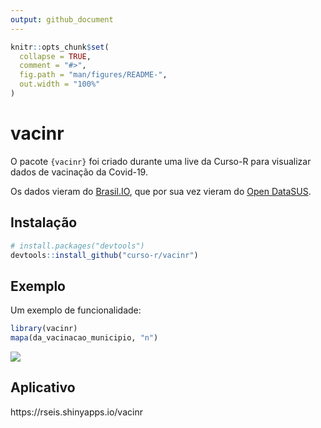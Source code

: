 ```yaml
---
output: github_document
---
```


<!-- README.md is generated from README.Rmd. Please edit that file -->

```r
knitr::opts_chunk$set(
  collapse = TRUE,
  comment = "#>",
  fig.path = "man/figures/README-",
  out.width = "100%"
)
```

# vacinr

<!-- badges: start -->
<!-- badges: end -->

O pacote `{vacinr}` foi criado durante uma live da Curso-R para visualizar dados de vacinação da Covid-19.

Os dados vieram do [Brasil.IO](https://twitter.com/brasil_io/status/1361080270791864321), que por sua vez vieram do [Open DataSUS](https://opendatasus.saude.gov.br/dataset/covid-19-vacinacao).

## Instalação

``` r
# install.packages("devtools")
devtools::install_github("curso-r/vacinr")
```
## Exemplo

Um exemplo de funcionalidade:

```r
library(vacinr)
mapa(da_vacinacao_municipio, "n")
```

![](mapa.png)

## Aplicativo

https://rseis.shinyapps.io/vacinr
